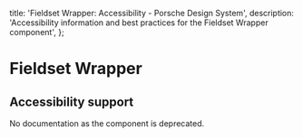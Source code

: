 
  title: 'Fieldset Wrapper: Accessibility - Porsche Design System',
  description: 'Accessibility information and best practices for the Fieldset Wrapper component',
};

# Fieldset Wrapper <ComponentStatus tagName="p-fieldset-wrapper"></ComponentStatus>

## Accessibility support

No documentation as the component is deprecated.

